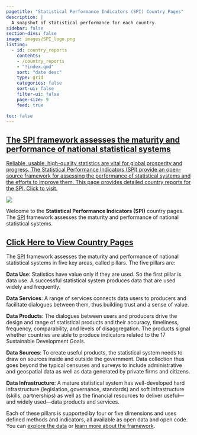```yaml
---
pagetitle: "Statistical Performance Indicators (SPI) Country Pages"
description: |
  A snapshot of statistical performance for each country.
sidebar: false
section-divs: false
image: images/SPI_logo.png
listing:
  - id: country_reports
    contents: 
    - /country_reports
    - "!index.qmd"
    sort: "date desc"
    type: grid
    categories: false
    sort-ui: false
    filter-ui: false
    page-size: 9
    feed: true

toc: false
---
```

::: {.content-container}
::: {.top-story .callout}

<a href="/country_reports/index.qmd"> 

::: grid
::: {.g-col-12 .g-col-lg-4 .top-story-text}

## The SPI framework assesses the maturity and performance of national statistical systems

Reliable, usable, high-quality statistics are vital for global prosperity and progress. The Statistical Performance Indicators (SPI) provide an open-source framework for assessing the performance of statistical systems and the efforts to improve them. This page provides detailed country reports for the SPI.  Click to visit.

:::
::: {.g-col-12 .g-col-lg-8 .top-story-img}
![](images/map-1.png)
:::
:::

</a>

:::
:::

::: {.header-text} 
::: {.content-container}
::: {.header-block}
Welcome to the **Statistical Performance Indicators (SPI)** country pages. The [SPI](https://www.worldbank.org/en/programs/statistical-performance-indicators) framework assesses the maturity and performance of national statistical systems. 
:::
:::
:::

<a href="/country_reports/index.qmd"> 

## Click Here to View Country Pages
</a>


::: {#country_reports}
:::

::: {.header-text} 
::: {.content-container}
::: {.header-block}
The [SPI](https://www.worldbank.org/en/programs/statistical-performance-indicators) framework assesses the maturity and performance of national statistical systems in five key areas, called pillars.  The five pillars are:

**Data Use**: Statistics have value only if they are used. So the first pillar is data use. A successful statistical system produces data that are used widely and frequently.

**Data Services**: A range of services connects data users to producers and facilitate dialogues between them, thus building trust and a sense of value.

**Data Products**: The dialogues between users and producers drive the design and range of statistical products and their accuracy, timeliness, frequency, comparability, and levels of disaggregation. The products signal whether countries are able to produce indicators related to the 17 Sustainable Development Goals.

**Data Sources**: To create useful products, the statistical system needs to draw on sources inside and outside the government. Data collection thus goes beyond the typical censuses and surveys to include administrative and geospatial data as well as data generated by private firms and citizens.

**Data Infrastructure**: A mature statistical system has well-developed hard infrastructure (legislation, governance, standards) and soft infrastructure (skills, partnerships) as well as the financial resources to deliver useful—and widely used—data products and services.

Each of these pillars is supported by four or five dimensions and uses defined methods and indicators, all available as open data and open code. You can [explore the data](https://www.worldbank.org/en/programs/statistical-performance-indicators/explore-data) or [learn more about the framework](https://www.worldbank.org/en/programs/statistical-performance-indicators/Framework). 
:::
:::
:::